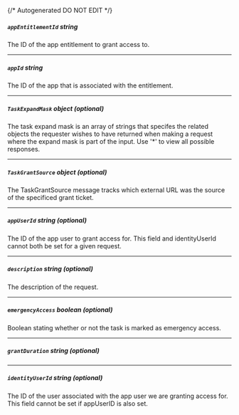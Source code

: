 {/* Autogenerated DO NOT EDIT  */}

##### `appEntitlementId` _string_
The ID of the app entitlement to grant access to.

---
##### `appId` _string_
The ID of the app that is associated with the entitlement.

---
##### `TaskExpandMask` _object (optional)_
The task expand mask is an array of strings that specifes the related objects the requester wishes to have returned when making a request where the expand mask is part of the input. Use '\*' to view all possible responses.
<Collapsible openLabel={Labels.showProperties} closeLabel={Labels.hideProperties}>
    <TaskExpandMask/>
</Collapsible>

---
##### `TaskGrantSource` _object (optional)_
The TaskGrantSource message tracks which external URL was the source of the specificed grant ticket.
<Collapsible openLabel={Labels.showProperties} closeLabel={Labels.hideProperties}>
    <TaskGrantSource/>
</Collapsible>

---
##### `appUserId` _string (optional)_
The ID of the app user to grant access for. This field and identityUserId cannot both be set for a given request.

---
##### `description` _string (optional)_
The description of the request.

---
##### `emergencyAccess` _boolean (optional)_
Boolean stating whether or not the task is marked as emergency access.

---
##### `grantDuration` _string (optional)_

---
##### `identityUserId` _string (optional)_
The ID of the user associated with the app user we are granting access for. This field cannot be set if appUserID is also set.



